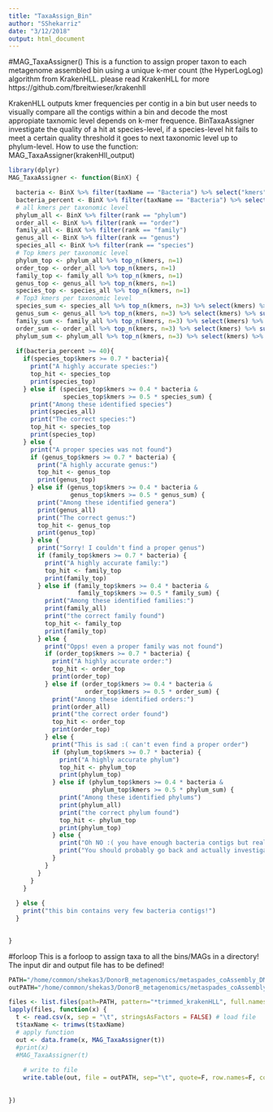 ```yaml
---
title: "TaxaAssign_Bin"
author: "SShekarriz"
date: "3/12/2018"
output: html_document
---
```


#MAG_TaxaAssigner()
This is a function to assign proper taxon to each metagenome assembled bin using a unique k-mer count (the HyperLogLog) algorithm from KrakenHLL. please read KrakenHLL for more https://github.com/fbreitwieser/krakenhll

KrakenHLL outputs kmer frequencies per contig in a bin but user needs to visually compare all the contigs within a bin
and decode the most appropiate taxnomic level depends on k-mer frequence. BinTaxaAssigner investigate the quality of a hit at species-level, if a species-level hit fails to meet a certain quality threshold it goes to next taxonomic level up to phylum-level.
How to use the function: MAG_TaxaAssigner(krakenHll_output)

```r
library(dplyr)
MAG_TaxaAssigner <- function(BinX) {

  bacteria <- BinX %>% filter(taxName == "Bacteria") %>% select("kmers")
  bacteria_percent <- BinX %>% filter(taxName == "Bacteria") %>% select("X.")
  # all kmers per taxonomic level
  phylum_all <- BinX %>% filter(rank == "phylum") 
  order_all <- BinX %>% filter(rank == "order")
  family_all <- BinX %>% filter(rank == "family")
  genus_all <- BinX %>% filter(rank == "genus")
  species_all <- BinX %>% filter(rank == "species")
  # Top kmers per taxonomic level
  phylum_top <- phylum_all %>% top_n(kmers, n=1)
  order_top <- order_all %>% top_n(kmers, n=1)
  family_top <- family_all %>% top_n(kmers, n=1)
  genus_top <- genus_all %>% top_n(kmers, n=1)
  species_top <- species_all %>% top_n(kmers, n=1)
  # Top3 kmers per taxonomic level
  species_sum <- species_all %>% top_n(kmers, n=3) %>% select(kmers) %>% sum()
  genus_sum <- genus_all %>% top_n(kmers, n=3) %>% select(kmers) %>% sum()
  family_sum <- family_all %>% top_n(kmers, n=3) %>% select(kmers) %>% sum()
  order_sum <- order_all %>% top_n(kmers, n=3) %>% select(kmers) %>% sum()
  phylum_sum <- phylum_all %>% top_n(kmers, n=3) %>% select(kmers) %>% sum()
  
  if(bacteria_percent >= 40){
    if(species_top$kmers >= 0.7 * bacteria){
      print("A highly accurate species:")
      top_hit <- species_top
      print(species_top)
    } else if (species_top$kmers >= 0.4 * bacteria &
               species_top$kmers >= 0.5 * species_sum) {
      print("Among these identified species")
      print(species_all)
      print("The correct species:")
      top_hit <- species_top
      print(species_top)
    } else {
      print("A proper species was not found")
      if (genus_top$kmers >= 0.7 * bacteria) {
        print("A highly accurate genus:")
        top_hit <- genus_top
        print(genus_top)
      } else if (genus_top$kmers >= 0.4 * bacteria &
                 genus_top$kmers >= 0.5 * genus_sum) {
        print("Among these identified genera")
        print(genus_all)
        print("The correct genus:")
        top_hit <- genus_top
        print(genus_top)
      } else {
        print("Sorry! I couldn't find a proper genus")
        if (family_top$kmers >= 0.7 * bacteria) {
          print("A highly accurate family:")
          top_hit <- family_top
          print(family_top)
        } else if (family_top$kmers >= 0.4 * bacteria &
                   family_top$kmers >= 0.5 * family_sum) {
          print("Among these identified families:")
          print(family_all)
          print("the correct family found")
          top_hit <- family_top
          print(family_top)
        } else {
          print("Opps! even a proper family was not found")
          if (order_top$kmers >= 0.7 * bacteria) {
            print("A highly accurate order:")
            top_hit <- order_top
            print(order_top)
          } else if (order_top$kmers >= 0.4 * bacteria &
                     order_top$kmers >= 0.5 * order_sum) {
            print("Among these identified orders:")
            print(order_all)
            print("the correct order found")
            top_hit <- order_top
            print(order_top)
          } else {
            print("This is sad :( can't even find a proper order")
            if (phylum_top$kmers >= 0.7 * bacteria) {
              print("A highly accurate phylum")
              top_hit <- phylum_top
              print(phylum_top)
            } else if (phylum_top$kmers >= 0.4 * bacteria &
                       phylum_top$kmers >= 0.5 * phylum_sum) {
              print("Among these identified phylums")
              print(phylum_all)
              print("the correct phylum found")
              top_hit <- phylum_top
              print(phylum_top)
            } else {
              print("Oh NO :( you have enough bacteria contigs but really I can't assign any taxa!")
              print("You should probably go back and actually investigate this bin!")
            }
          }
        }
      }
    }
    
  } else {
    print("this bin contains very few bacteria contigs!")
  }

  
}
```

#forloop
This is a forloop to assign taxa to all the bins/MAGs in a directory! The input dir and output file has to be defined!

```r
PATH="/home/common/shekas3/DonorB_metagenomics/metaspades_coAssembly_DMG_CEMG_2013_deconseq_bin_MAG_taxa/"
outPATH="/home/common/shekas3/DonorB_metagenomics/metaspades_coAssembly_DMG_CEMG_2013_deconseq_bin_MAG_taxa/Trimmed_Bin_info.txt"

files <- list.files(path=PATH, pattern="*trimmed_krakenHLL", full.names = TRUE, recursive=FALSE)
lapply(files, function(x) {
  t <- read.csv(x, sep = "\t", stringsAsFactors = FALSE) # load file
  t$taxName <- trimws(t$taxName)
  # apply function
  out <- data.frame(x, MAG_TaxaAssigner(t))
  #print(x)
  #MAG_TaxaAssigner(t)
  
    # write to file
    write.table(out, file = outPATH, sep="\t", quote=F, row.names=F, col.names=F, append = TRUE)
    
  
})
```

